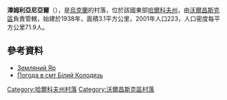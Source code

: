{{coord|50|13|6|N|36|59|46|E|scale:100000_region:UA|display=title}}

'''澤姆利亞尼亞爾'''（{{lang-uk|Земляний Яр}}），是[[烏克蘭|烏克蘭]]的村落，位於該國東部[[哈爾科夫州|哈爾科夫州]]，由[[沃爾昌斯克區|沃爾昌斯克區]]負責管轄，始建於1938年，面積3.1平方公里，2001年人口223，人口密度每平方公里71.9人。

==參考資料==
*[http://w1.c1.rada.gov.ua/pls/z7502/A005?rdat1=27.08.2011&rf7571=32732 Земляний Яр]
* [http://weather.in.ua/ua/har'kovskaja/1239 Погода в смт Білий Колодязь] {{Wayback|url=http://weather.in.ua/ua/har%27kovskaja/1239 |date=20200812190650 }}

{{DEFAULTSORT:Земляний Яр}}
[[Category:哈爾科夫州村落|Category:哈爾科夫州村落]]
[[Category:沃爾昌斯克區村落|Category:沃爾昌斯克區村落]]


{{Kharkiv-geo-stub}}